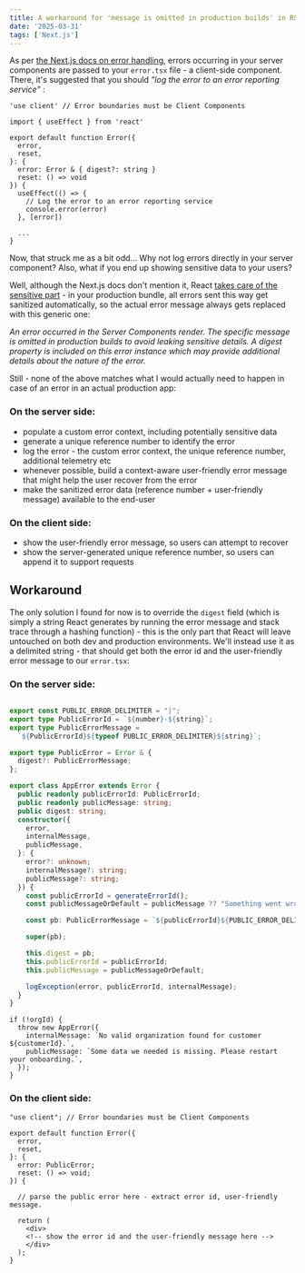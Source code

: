 ```yaml
---
title: A workaround for 'message is omitted in production builds' in RSC errors
date: '2025-03-31'
tags: ['Next.js']
---
```


As per <a href="https://nextjs.org/docs/app/getting-started/error-handling">the Next.js docs on error handling</a>, errors
occurring in your server components are passed to your `error.tsx` file - a client-side component. There, it's suggested that
you should _"log the error to an error reporting service"_ :

```tsx
'use client' // Error boundaries must be Client Components

import { useEffect } from 'react'

export default function Error({
  error,
  reset,
}: {
  error: Error & { digest?: string }
  reset: () => void
}) {
  useEffect(() => {
    // Log the error to an error reporting service
    console.error(error)
  }, [error])

  ...
}
```

Now, that struck me as a bit odd... Why not log errors directly in your server component? Also, what if you end up showing sensitive data
to your users?

Well, although the Next.js docs don't mention it, React <a href="https://github.com/facebook/react/blob/b7e7f1a3fab87e8fc19e86a8088a9e0fe4710973/packages/react-server-dom-webpack/src/__tests__/ReactFlightDOMEdge-test.js#L980-L983">takes care of the sensitive part</a> - in your production bundle, all
errors sent this way get sanitized automatically, so the actual error message always gets replaced with this generic one:

_An error occurred in the Server Components render. The specific message is omitted in production builds to avoid
leaking sensitive details. A digest property is included on this error instance which may provide additional details about the nature of the error._

Still - none of the above matches what I would actually need to happen in case of an error in an actual production app:

### On the server side:

- populate a custom error context, including potentially sensitive data
- generate a unique reference number to identify the error
- log the error - the custom error context, the unique reference number, additional telemetry etc
- whenever possible, build a context-aware user-friendly error message that might help the user recover from the error
- make the sanitized error data (reference number + user-friendly message) available to the end-user

### On the client side:

- show the user-friendly error message, so users can attempt to recover
- show the server-generated unique reference number, so users can append it to support requests

## Workaround

The only solution I found for now is to override the `digest` field (which is simply a string React generates by running the
error message and stack trace through a hashing function) - this is the only part that
React will leave untouched on both dev and production environments. We'll instead use it as a
delimited string - that should get both the error id and the user-friendly error message to
our `error.tsx`:

### On the server side:

```:error-utils.ts

export const PUBLIC_ERROR_DELIMITER = "|";
export type PublicErrorId = `${number}-${string}`;
export type PublicErrorMessage =
  `${PublicErrorId}${typeof PUBLIC_ERROR_DELIMITER}${string}`;

export type PublicError = Error & {
  digest?: PublicErrorMessage;
};

export class AppError extends Error {
  public readonly publicErrorId: PublicErrorId;
  public readonly publicMessage: string;
  public digest: string;
  constructor({
    error,
    internalMessage,
    publicMessage,
  }: {
    error?: unknown;
    internalMessage?: string;
    publicMessage?: string;
  }) {
    const publicErrorId = generateErrorId();
    const publicMessageOrDefault = publicMessage ?? "Something went wrong";

    const pb: PublicErrorMessage = `${publicErrorId}${PUBLIC_ERROR_DELIMITER}${publicMessageOrDefault}`;

    super(pb);

    this.digest = pb;
    this.publicErrorId = publicErrorId;
    this.publicMessage = publicMessageOrDefault;

    logException(error, publicErrorId, internalMessage);
  }
}
```

```:page.tsx
if (!orgId) {
  throw new AppError({
    internalMessage: `No valid organization found for customer ${customerId}.`,
    publicMessage: `Some data we needed is missing. Please restart your onboarding.`,
  });
}
```

### On the client side:

```:error.tsx
"use client"; // Error boundaries must be Client Components

export default function Error({
  error,
  reset,
}: {
  error: PublicError;
  reset: () => void;
}) {

  // parse the public error here - extract error id, user-friendly message.

  return (
    <div>
    <!-- show the error id and the user-friendly message here -->
    </div>
  );
}
```
